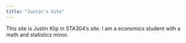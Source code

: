 ```yaml
---
title: "Justin's Site"
---
```


This site is Justin Klip in STA304's site. I am a economics student with a math and statistics minor.